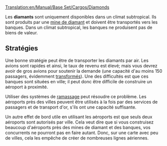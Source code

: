[[Translation:en/Manual/Base Set/Cargos/Diamonds]]

{{fr/Cargaison|nom=Diamants
|image=en/Diamonds.png|produit=[[fr/Manual/Base Set/Industries/Mine de diamant|Mine de diamants]]
|accepté=[[fr/Manual/Base Set/Industries/Banque|Banque]]
}}

Les '''diamants''' sont uniquement disponibles dans un climat subtropical. Ils sont produits par une [[fr/Manual/Base Set/Industries/Mine de diamant|mine de diamant]] et doivent être transportés vers les banques. Dans un climat subtropical, les banques ne produisent pas de biens de valeur.

== Stratégies ==
Une bonne stratégie peut être de transporter les diamants par air. Les avions sont rapides et ainsi, le taux de revenu est élevé; mais vous devrez avoir de gros avions pour soutenir la demande (une capacité d'au moins 150 passagers, évidemment [[fr/Manual/Transformation|transformés]]). Une des difficultés est que ces banques sont situées en ville; il peut donc être difficile de construire un aéroport à proximité.

Utiliser des systèmes de [[fr/Ramassage|ramassage]] peut résoudre ce problème. Les aéroports près des villes peuvent être utilisés à la fois par des services de passagers et de transport d'or, s'ils ont une capacité suffisante.

Un autre effet de bord utile en utilisant les aéroports est que seuls deux aéroports sont autorisés par ville. Cela veut dire que si vous construisez beaucoup d'aéroports près des mines de diamant et des banques, vos concurrents ne pourront pas en faire autant. Donc, sur une carte avec peu de villes, cela les empêche de créer de nombreuses lignes aériennes.